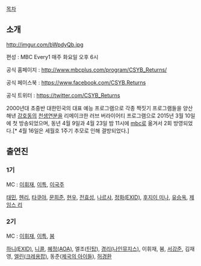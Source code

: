 [[목차]]

== 소개 ==

http://imgur.com/bWpdyQb.jpg

편성 : MBC Every1 매주 화요일 오후 6시

공식 홈페이지 : http://www.mbcplus.com/program/CSYB_Returns/

공식 페이스북 : https://www.facebook.com/CSYB.Returns

공식 트위터 : https://twitter.com/CSYB_Returns

2000년대 초중반 대한민국의 대표 예능 프로그램으로 각종 짝짓기 프로그램들을 양산해낸 [[강호동]]의 [[천생연분]]을 리메이크한 러브 버라이어티 프로그램으로 2015년 3월 10일에 첫 방송되었으며, 동년 4월 9일과 4월 23일 밤 11시에 [[mbc]]로 옮겨서 2회 방영되었다.[* 4월 16일은 세월호 1주기 추모로 인해 결방되었다.]

== 출연진 ==

=== 1기 === 

MC : [[이휘재]], [[이특]], [[이국주]]

[[태민]], [[헨리]], [[타쿠야]], [[문희준]], [[현우]], [[전효성]], [[나르샤]], [[정화(EXID)]], [[후지이 미나]], [[유승옥]], [[제임스 리]]

=== 2기  ===

MC : [[이휘재]], [[이특]], [[붐]] 

[[하니(EXID)]], [[니콜]], [[혜정(AOA)]], 엘조([[틴탑]]), [[경리(나인뮤지스)]], 이휘재, 붐, [[서강준]], 김재영, [[엘린(크레용팝)]], 동준([[제국의 아이들]]), [[허경환]]
